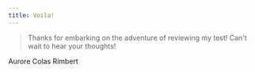 ```yaml
---
title: Voila!
---
```


>  Thanks for embarking on the adventure of reviewing my test!
Can't wait to hear your thoughts!

Aurore Colas Rimbert